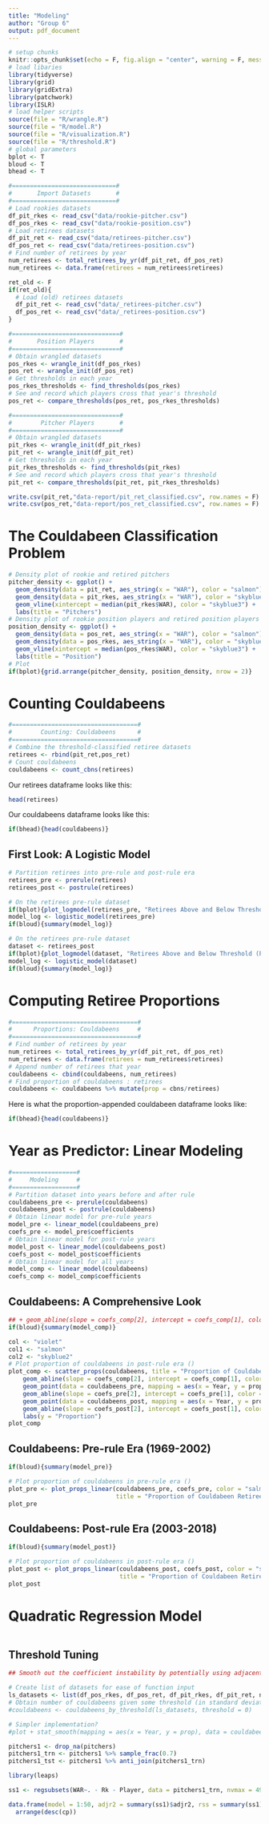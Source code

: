 ```yaml
---
title: "Modeling"
author: "Group 6"
output: pdf_document
---
```


```r
# setup chunks
knitr::opts_chunk$set(echo = F, fig.align = "center", warning = F, message = F, fig.height = 4)
# load libaries
library(tidyverse)
library(grid)
library(gridExtra)
library(patchwork)
library(ISLR)
# load helper scripts
source(file = "R/wrangle.R")
source(file = "R/model.R")
source(file = "R/visualization.R")
source(file = "R/threshold.R")
# global parameters
bplot <- T
bloud <- T
bhead <- T
```

```r
#=============================#
#       Import Datasets       #
#=============================#
# Load rookies datasets
df_pit_rkes <- read_csv("data/rookie-pitcher.csv")
df_pos_rkes <- read_csv("data/rookie-position.csv")
# Load retirees datasets
df_pit_ret <- read_csv("data/retirees-pitcher.csv")
df_pos_ret <- read_csv("data/retirees-position.csv")
# Find number of retirees by year
num_retirees <- total_retirees_by_yr(df_pit_ret, df_pos_ret)
num_retirees <- data.frame(retirees = num_retirees$retirees)
```

```r
ret_old <- F
if(ret_old){
  # Load (old) retirees datasets
  df_pit_ret <- read_csv("data/_retirees-pitcher.csv")
  df_pos_ret <- read_csv("data/_retirees-position.csv")
}
```

```r
#==============================#
#       Position Players       #
#==============================#
# Obtain wrangled datasets
pos_rkes <- wrangle_init(df_pos_rkes)
pos_ret <- wrangle_init(df_pos_ret)
# Get thresholds in each year
pos_rkes_thresholds <- find_thresholds(pos_rkes)
# See and record which players cross that year's threshold
pos_ret <- compare_thresholds(pos_ret, pos_rkes_thresholds)
```

```r
#==============================#
#        Pitcher Players       #
#==============================#
# Obtain wrangled datasets
pit_rkes <- wrangle_init(df_pit_rkes)
pit_ret <- wrangle_init(df_pit_ret)
# Get thresholds in each year
pit_rkes_thresholds <- find_thresholds(pit_rkes)
# See and record which players cross that year's threshold
pit_ret <- compare_thresholds(pit_ret, pit_rkes_thresholds)
```

```r
write.csv(pit_ret,"data-report/pit_ret_classified.csv", row.names = F)
write.csv(pos_ret,"data-report/pos_ret_classified.csv", row.names = F)
```


# The Couldabeen Classification Problem

```r
# Density plot of rookie and retired pitchers 
pitcher_density <- ggplot() +
  geom_density(data = pit_ret, aes_string(x = "WAR"), color = "salmon") +
  geom_density(data = pit_rkes, aes_string(x = "WAR"), color = "skyblue3") +
  geom_vline(xintercept = median(pit_rkes$WAR), color = "skyblue3") +
  labs(title = "Pitchers")
# Density plot of rookie position players and retired position players 
position_density <- ggplot() +
  geom_density(data = pos_ret, aes_string(x = "WAR"), color = "salmon") +
  geom_density(data = pos_rkes, aes_string(x = "WAR"), color = "skyblue3") +
  geom_vline(xintercept = median(pos_rkes$WAR), color = "skyblue3") +
  labs(title = "Position")
# Plot
if(bplot){grid.arrange(pitcher_density, position_density, nrow = 2)}
```

\newpage

# Counting Couldabeens

```r
#===================================#
#        Counting: Couldabeens      #
#===================================#
# Combine the threshold-classified retiree datasets
retirees <- rbind(pit_ret,pos_ret)
# Count couldabeens
couldabeens <- count_cbns(retirees)
```

Our retirees dataframe looks like this:

```r
head(retirees)
```

Our couldabeens dataframe looks like this:

```r
if(bhead){head(couldabeens)}
```

## First Look: A Logistic Model

```r
# Partition retirees into pre-rule and post-rule era
retirees_pre <- prerule(retirees)
retirees_post <- postrule(retirees)
```

```r
# On the retirees pre-rule dataset
if(bplot){plot_logmodel(retirees_pre, "Retirees Above and Below Threshold (Pre-rule)")}
model_log <- logistic_model(retirees_pre)
if(bloud){summary(model_log)}
```

\newpage

```r
# On the retirees pre-rule dataset
dataset <- retirees_post
if(bplot){plot_logmodel(dataset, "Retirees Above and Below Threshold (Post-rule)")}
model_log <- logistic_model(dataset)
if(bloud){summary(model_log)}
```

\newpage

# Computing Retiree Proportions

```r
#===================================#
#      Proportions: Couldabeens     #
#===================================#
# Find number of retirees by year
num_retirees <- total_retirees_by_yr(df_pit_ret, df_pos_ret)
num_retirees <- data.frame(retirees = num_retirees$retirees)
# Append number of retirees that year
couldabeens <- cbind(couldabeens, num_retirees)
# Find proportion of couldabeens : retirees
couldabeens <- couldabeens %>% mutate(prop = cbns/retirees)
```

Here is what the proportion-appended couldabeen dataframe looks like:

```r
if(bhead){head(couldabeens)}
```

\newpage

# Year as Predictor: Linear Modeling

```r
#==================#
#     Modeling     #
#==================#
# Partition dataset into years before and after rule
couldabeens_pre <- prerule(couldabeens)
couldabeens_post <- postrule(couldabeens)
# Obtain linear model for pre-rule years
model_pre <- linear_model(couldabeens_pre)
coefs_pre <- model_pre$coefficients
# Obtain linear model for post-rule years
model_post <- linear_model(couldabeens_post)
coefs_post <- model_post$coefficients
# Obtain linear model for all years
model_comp <- linear_model(couldabeens)
coefs_comp <- model_comp$coefficients
```

\newpage 

## Couldabeens: A Comprehensive Look

```r
## + geom_abline(slope = coefs_comp[2], intercept = coefs_comp[1], color = col) + 
if(bloud){summary(model_comp)}
```

```r
col <- "violet"
col1 <- "salmon"
col2 <- "skyblue2"
# Plot proportion of couldabeens in post-rule era ()
plot_comp <- scatter_props(couldabeens, title = "Proportion of Couldabeen Retirees") +
    geom_abline(slope = coefs_comp[2], intercept = coefs_comp[1], color = col) + 
    geom_point(data = couldabeens_pre, mapping = aes(x = Year, y = prop), color = col1) +
    geom_abline(slope = coefs_pre[2], intercept = coefs_pre[1], color = col1) +
    geom_point(data = couldabeens_post, mapping = aes(x = Year, y = prop),color = col2) +
    geom_abline(slope = coefs_post[2], intercept = coefs_post[1], color = col2) + 
    labs(y = "Proportion")
plot_comp
```


\newpage

## Couldabeens: Pre-rule Era (1969-2002)

```r
if(bloud){summary(model_pre)}
```

\bigskip
\bigskip

```r
# Plot proportion of couldabeens in pre-rule era ()
plot_pre <- plot_props_linear(couldabeens_pre, coefs_pre, color = "salmon", 
                              title = "Proportion of Couldabeen Retirees (1969-2002)")
plot_pre
```

\newpage

## Couldabeens: Post-rule Era (2003-2018)

```r
if(bloud){summary(model_post)}
```

\bigskip
\bigskip

```r
# Plot proportion of couldabeens in post-rule era ()
plot_post <- plot_props_linear(couldabeens_post, coefs_post, color = "skyblue2", 
                               title = "Proportion of Couldabeen Retirees (2003-2018)")
plot_post
```

\newpage

# Quadratic Regression Model

```r

```

\newpage

## Threshold Tuning

```r

## Smooth out the coefficient instability by potentially using adjacent year median information to stabliize the threshold value. Potentially add a weight vector to stabilize accordingly. Try 1-2 adjcenent year information, considering edge cases on the boundary (5 forward on left edge and 5 behind on right edge)

# Create list of datasets for ease of function input
ls_datasets <- list(df_pos_rkes, df_pos_ret, df_pit_rkes, df_pit_ret, num_retirees)
# Obtain number of couldabeens given some threshold (in standard deviations)
#couldabeens <- couldabeens_by_threshold(ls_datasets, threshold = 0)
```

```r
# Simpler implementation?
#plot + stat_smooth(mapping = aes(x = Year, y = prop), data = couldabeens_post, method = "lm", formula = prop ~ Year, se = F)
```





```r
pitchers1 <- drop_na(pitchers)
pitchers1_trn <- pitchers1 %>% sample_frac(0.7)
pitchers1_tst <- pitchers1 %>% anti_join(pitchers1_trn)
```

```r
library(leaps)
```

```r
ss1 <- regsubsets(WAR~. - Rk - Player, data = pitchers1_trn, nvmax = 49, method = "forward")
```

```r
data.frame(model = 1:50, adjr2 = summary(ss1)$adjr2, rss = summary(ss1)$rss, cp = summary(ss1)$cp)%>%
  arrange(desc(cp))
```


